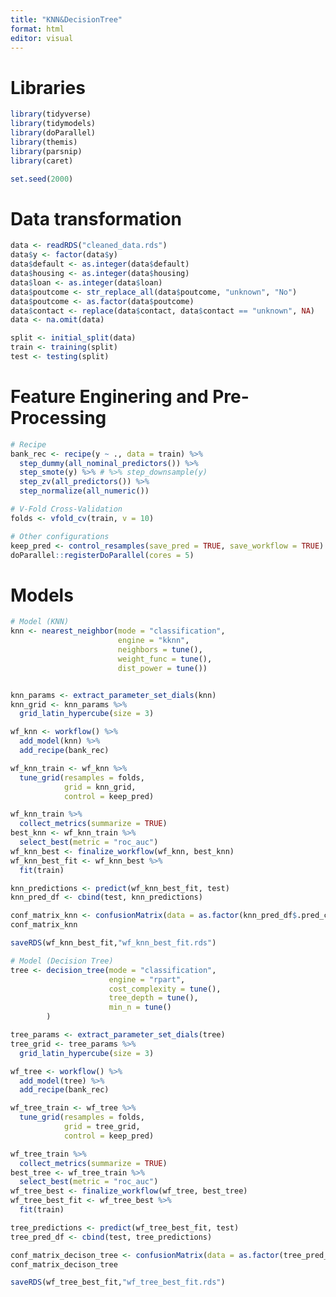 ```yaml
---
title: "KNN&DecisionTree"
format: html
editor: visual
---
```


# Libraries

```r
library(tidyverse)
library(tidymodels)
library(doParallel)
library(themis)
library(parsnip)
library(caret)

set.seed(2000)
```

# Data transformation

```r
data <- readRDS("cleaned_data.rds")
data$y <- factor(data$y)
data$default <- as.integer(data$default)
data$housing <- as.integer(data$housing)
data$loan <- as.integer(data$loan)
data$poutcome <- str_replace_all(data$poutcome, "unknown", "No")
data$poutcome <- as.factor(data$poutcome)
data$contact <- replace(data$contact, data$contact == "unknown", NA)
data <- na.omit(data)

split <- initial_split(data)
train <- training(split)
test <- testing(split)
```

# Feature Enginering and Pre-Processing

```r
# Recipe
bank_rec <- recipe(y ~ ., data = train) %>% 
  step_dummy(all_nominal_predictors()) %>%
  step_smote(y) %>% # %>% step_downsample(y)
  step_zv(all_predictors()) %>%
  step_normalize(all_numeric()) 

# V-Fold Cross-Validation
folds <- vfold_cv(train, v = 10)

# Other configurations
keep_pred <- control_resamples(save_pred = TRUE, save_workflow = TRUE)
doParallel::registerDoParallel(cores = 5)
```

# Models

```r
# Model (KNN)
knn <- nearest_neighbor(mode = "classification",
                        engine = "kknn",
                        neighbors = tune(),
                        weight_func = tune(),
                        dist_power = tune())


knn_params <- extract_parameter_set_dials(knn)
knn_grid <- knn_params %>% 
  grid_latin_hypercube(size = 3)

wf_knn <- workflow() %>% 
  add_model(knn) %>% 
  add_recipe(bank_rec)

wf_knn_train <- wf_knn %>% 
  tune_grid(resamples = folds,
            grid = knn_grid,
            control = keep_pred)

wf_knn_train %>% 
  collect_metrics(summarize = TRUE)
best_knn <- wf_knn_train %>% 
  select_best(metric = "roc_auc")
wf_knn_best <- finalize_workflow(wf_knn, best_knn)
wf_knn_best_fit <- wf_knn_best %>% 
  fit(train)

knn_predictions <- predict(wf_knn_best_fit, test)
knn_pred_df <- cbind(test, knn_predictions)

conf_matrix_knn <- confusionMatrix(data = as.factor(knn_pred_df$.pred_class), reference = as.factor(knn_pred_df$y))
conf_matrix_knn

saveRDS(wf_knn_best_fit,"wf_knn_best_fit.rds")
```

```r
# Model (Decision Tree)
tree <- decision_tree(mode = "classification",
                      engine = "rpart",
                      cost_complexity = tune(),
                      tree_depth = tune(),
                      min_n = tune()
        )

tree_params <- extract_parameter_set_dials(tree)
tree_grid <- tree_params %>% 
  grid_latin_hypercube(size = 3)

wf_tree <- workflow() %>% 
  add_model(tree) %>% 
  add_recipe(bank_rec)

wf_tree_train <- wf_tree %>% 
  tune_grid(resamples = folds,
            grid = tree_grid,
            control = keep_pred)

wf_tree_train %>% 
  collect_metrics(summarize = TRUE)
best_tree <- wf_tree_train %>% 
  select_best(metric = "roc_auc")
wf_tree_best <- finalize_workflow(wf_tree, best_tree)
wf_tree_best_fit <- wf_tree_best %>% 
  fit(train)

tree_predictions <- predict(wf_tree_best_fit, test)
tree_pred_df <- cbind(test, tree_predictions)

conf_matrix_decison_tree <- confusionMatrix(data = as.factor(tree_pred_df$.pred_class), reference = as.factor(tree_pred_df$y))
conf_matrix_decison_tree

saveRDS(wf_tree_best_fit,"wf_tree_best_fit.rds")
```
